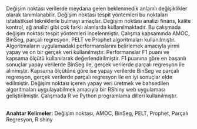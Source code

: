 Değişim noktası verilerde meydana gelen beklenmedik anlamlı değişiklikler olarak tanımlanabilir. Değişim noktası tespit yöntemleri bu noktaları istatistiksel tekniklerle bulmayı amaçlar. Değişim noktası analizi finans, kalite kontrol, ağ analizi gibi çok farklı alanlarda kullanılmaktadır. Bu çalışmada değişim noktası tespit yöntemleri incelenmiştir. Çalışma kapsamında AMOC, BinSeg, parçalı regresyon, PELT ve Prophet algoritmaları kullanılmıştır. Algoritmaların uygulamadaki performanslarını belirlemek amacıyla yirmi yapay ve on bir gerçek veri kullanılmıştır. Performanslar F1 puanı ve kapsama ölçütü kullanılarak değerlendirilmiştir. F1 puanına göre en başarılı sonuçlar yapay verilerde BinSeg ile, gerçek verilerde parçalı regresyon ile alınmıştır. Kapsama ölçütüne göre ise yapay verilerde BinSeg ve parçalı regresyon, gerçek verilerde parçalı regresyon ile en iyi sonuçlar elde edilmiştir. Değişim noktası içeren yapay veri üretmek ve bahsedilen algoritmaları uygulayabilmek amacıyla bir RShiny web uygulaması geliştirilmiştir. Çalışmada R ve Python programlama dilleri kullanılmıştır.\
\

**Anahtar Kelimeler:**   Değişim noktası, AMOC, BinSeg, PELT, Prophet, Parçalı Regresyon, R shiny
 <!-- 
 Türkçe anahtar kelimeler küçük harfler ile(özel isimler hariç). virgülle ayır, en az üç tane. 
 -->
